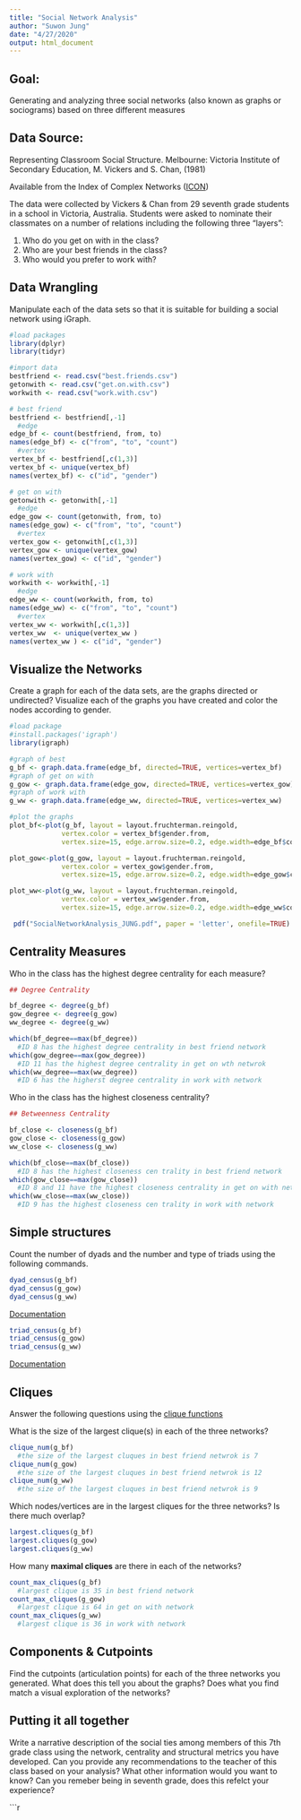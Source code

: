 ```yaml
---
title: "Social Network Analysis"
author: "Suwon Jung"
date: "4/27/2020"
output: html_document
---
```


## Goal:
Generating and analyzing three social networks (also known as graphs or sociograms) based on three different measures

## Data Source: 

Representing Classroom Social Structure. Melbourne: Victoria Institute of
Secondary Education, M. Vickers and S. Chan, (1981)

Available from the Index of Complex Networks ([ICON](https://icon.colorado.edu/#!/))

The data were collected by Vickers & Chan from 29 seventh grade students in a school in Victoria, Australia. Students were asked to nominate their classmates on a number of relations including the following three "layers":  

1. Who do you get on with in the class?  
2. Who are your best friends in the class?  
3. Who would you prefer to work with?  

## Data Wrangling

Manipulate each of the data sets so that it is suitable for building a social network using iGraph.

```r
#load packages 
library(dplyr)
library(tidyr)

#import data
bestfriend <- read.csv("best.friends.csv")
getonwith <- read.csv("get.on.with.csv")
workwith <- read.csv("work.with.csv")

# best friend
bestfriend <- bestfriend[,-1]
  #edge
edge_bf <- count(bestfriend, from, to)
names(edge_bf) <- c("from", "to", "count")
  #vertex
vertex_bf <- bestfriend[,c(1,3)]
vertex_bf <- unique(vertex_bf)
names(vertex_bf) <- c("id", "gender")

# get on with 
getonwith <- getonwith[,-1]
  #edge
edge_gow <- count(getonwith, from, to)
names(edge_gow) <- c("from", "to", "count")
  #vertex
vertex_gow <- getonwith[,c(1,3)]
vertex_gow <- unique(vertex_gow)
names(vertex_gow) <- c("id", "gender")

# work with
workwith <- workwith[,-1]
  #edge
edge_ww <- count(workwith, from, to)
names(edge_ww) <- c("from", "to", "count")
  #vertex
vertex_ww <- workwith[,c(1,3)]
vertex_ww  <- unique(vertex_ww )
names(vertex_ww ) <- c("id", "gender")

```

## Visualize the Networks

Create a graph for each of the data sets, are the graphs directed or undirected? Visualize each of the graphs you have created and color the nodes according to gender.

```r
#load package
#install.packages('igraph')
library(igraph)

#graph of best
g_bf <- graph.data.frame(edge_bf, directed=TRUE, vertices=vertex_bf)
#graph of get on with
g_gow <- graph.data.frame(edge_gow, directed=TRUE, vertices=vertex_gow)
#graph of work with
g_ww <- graph.data.frame(edge_ww, directed=TRUE, vertices=vertex_ww)

#plot the graphs
plot_bf<-plot(g_bf, layout = layout.fruchterman.reingold,
             vertex.color = vertex_bf$gender.from, 
             vertex.size=15, edge.arrow.size=0.2, edge.width=edge_bf$count)

plot_gow<-plot(g_gow, layout = layout.fruchterman.reingold,
             vertex.color = vertex_gow$gender.from, 
             vertex.size=15, edge.arrow.size=0.2, edge.width=edge_gow$count)

plot_ww<-plot(g_ww, layout = layout.fruchterman.reingold,
             vertex.color = vertex_ww$gender.from, 
             vertex.size=15, edge.arrow.size=0.2, edge.width=edge_ww$count)

 pdf("SocialNetworkAnalysis_JUNG.pdf", paper = 'letter', onefile=TRUE)
```

## Centrality Measures

Who in the class has the highest degree centrality for each measure?
```r

## Degree Centrality

bf_degree <- degree(g_bf)
gow_degree <- degree(g_gow)
ww_degree <- degree(g_ww)

which(bf_degree==max(bf_degree)) 
  #ID 8 has the highest degree centrality in best friend network
which(gow_degree==max(gow_degree)) 
  #ID 11 has the highest degree centrality in get on wth netwrok
which(ww_degree==max(ww_degree)) 
  #ID 6 has the higherst degree centrality in work with network

```

Who in the class has the highest closeness centrality?

```r

## Betweenness Centrality

bf_close <- closeness(g_bf)
gow_close <- closeness(g_gow)
ww_close <- closeness(g_ww)

which(bf_close==max(bf_close))
  #ID 8 has the highest closeness cen trality in best friend network
which(gow_close==max(gow_close))
  #ID 8 and 11 have the highest closeness centrality in get on with network
which(ww_close==max(ww_close))
  #ID 9 has the highest closeness cen trality in work with network

```

## Simple structures

Count the number of dyads and the number and type of triads using the following commands.
```r
dyad_census(g_bf)
dyad_census(g_gow)
dyad_census(g_ww)
```
[Documentation](http://igraph.org/r/doc/dyad_census.html)

```r
triad_census(g_bf)
triad_census(g_gow)
triad_census(g_ww)
```
[Documentation](http://igraph.org/r/doc/triad_census.html)

## Cliques

Answer the following questions using the [clique functions](http://igraph.org/r/doc/cliques.html)

What is the size of the largest clique(s) in each of the three networks?

```r
clique_num(g_bf)
  #the size of the largest cluques in best friend netwrok is 7
clique_num(g_gow)
  #the size of the largest cluques in best friend netwrok is 12
clique_num(g_ww)
  #the size of the largest cluques in best friend netwrok is 9

```

Which nodes/vertices are in the largest cliques for the three networks? Is there much overlap?

```r
largest.cliques(g_bf)
largest.cliques(g_gow)
largest.cliques(g_ww)
```

How many **maximal cliques** are there in each of the networks?

```r
count_max_cliques(g_bf)
  #largest clique is 35 in best friend network
count_max_cliques(g_gow)
  #largest clique is 64 in get on with network
count_max_cliques(g_ww)
  #largest clique is 36 in work with network
```

## Components & Cutpoints

Find the cutpoints (articulation points) for each of the three networks you generated. What does this tell you about the graphs? Does what you find match a visual exploration of the networks?

## Putting it all together

Write a narrative description of the social ties among members of this 7th grade class using the network, centrality and structural metrics you have developed. Can you provide any recommendations to the teacher of this class based on your analysis? What other information would you want to know? Can you remeber being in seventh grade, does this refelct your experience?

```r